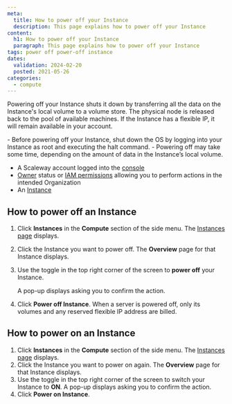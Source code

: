 ```yaml
---
meta:
  title: How to power off your Instance
  description: This page explains how to power off your Instance
content:
  h1: How to power off your Instance
  paragraph: This page explains how to power off your Instance
tags: power off power-off instance
dates:
  validation: 2024-02-20
  posted: 2021-05-26
categories:
  - compute
---
```


Powering off your Instance shuts it down by transferring all the data on the Instance's local volume to a volume store. The physical node is released back to the pool of available machines. If the Instance has a flexible IP, it will remain available in your account.

<Message type="note">
  - Before powering off your Instance, shut down the OS by logging into your Instance as root and executing the halt command.
  - Powering off may take some time, depending on the amount of data in the Instance’s local volume.
</Message>

<Macro id="requirements" />

- A Scaleway account logged into the [console](https://console.scaleway.com/)
- [Owner](/identity-and-access-management/iam/concepts/#owner) status or [IAM permissions](/identity-and-access-management/iam/concepts/#permission) allowing you to perform actions in the intended Organization
- An [Instance](/compute/instances/how-to/create-an-instance)

## How to power off an Instance

1. Click **Instances** in the **Compute** section of the side menu. The [Instances page](https://console.scaleway.com/instance/servers/) displays.
2. Click the Instance you want to power off. The **Overview** page for that Instance displays.
3. Use the toggle <Icon name="toggle" /> in the top right corner of the screen to **power off** your Instance.

   A pop-up displays asking you to confirm the action.

4. Click **Power off Instance**.
    <Message type="important">
      When a server is powered off, only its volumes and any reserved flexible IP address are billed.
    </Message>

## How to power on an Instance

1. Click **Instances** in the **Compute** section of the side menu. The [Instances page](https://console.scaleway.com/instance/servers/) displays.
2. Click the Instance you want to power on again. The **Overview** page for that Instance displays.
3. Use the toggle <Icon name="toggle" /> in the top right corner of the screen to switch your Instance to **ON**.
   A pop-up displays asking you to confirm the action.
4. Click **Power on Instance**.


